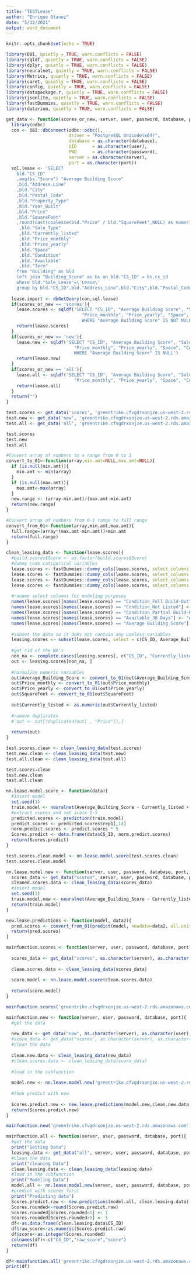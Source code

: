 ```yaml
---
title: "TESTLease"
author: "Enrique Otanez"
date: "5/12/2021"
output: word_document
---
```


```r
knitr::opts_chunk$set(echo = TRUE)
```

```r
library(DBI, quietly = TRUE, warn.conflicts = FALSE)
library(sqldf, quietly = TRUE, warn.conflicts = FALSE)
library(dplyr, quietly = TRUE, warn.conflicts = FALSE)
library(neuralnet, quietly = TRUE, warn.conflicts = FALSE)
library(Metrics, quietly = TRUE, warn.conflicts = FALSE)
library(caret, quietly = TRUE, warn.conflicts = FALSE)
library(config, quietly = TRUE, warn.conflicts = FALSE)
library(datapackage.r, quietly = TRUE, warn.conflicts = FALSE)
library(jsonlite, quietly = TRUE, warn.conflicts = FALSE)
library(fastDummies, quietly = TRUE, warn.conflicts = FALSE)
library(datarium, quietly = TRUE, warn.conflicts = FALSE)
```

```r
get_data <- function(scores_or_new, server, user, password, database, port){
  library(odbc)
  con <- DBI::dbConnect(odbc::odbc(),
                        driver = "PostgreSQL Unicode(x64)",
                        database = as.character(database),
                        UID      = as.character(user),
                        PWD      = as.character(password),
                        server = as.character(server),
                        port = as.character(port))
  sql.lease <- 'SELECT
    bld."CS_ID"
    ,avg(bs."Score") "Average Building Score"
    ,bld."Address_Line"
    ,bld."City"
    ,bld."Postal_Code"
    ,bld."Property_Type"
    ,bld."Year_Built"
    ,bld."Price"
    ,bld."SquareFeet"
    ,round(cast(coalesce(bld."Price" / bld."SquareFeet",NULL) as numeric),0) "$ per sq ft"
     ,bld."Sale_Type"
     ,bld."Currently_listed"
     ,bld."Price_monthly"
     ,bld."Price_yearly"
     ,bld."Space"
     ,bld."Condition"
     ,bld."Available"
     ,bld."Term"
    from "Building" as bld
    left join "Building_Score" as bs on bld."CS_ID" = bs.cs_id
    where bld."Sale_Lease"=\'Lease\'
    group by bld."CS_ID",bld."Address_Line",bld."City",bld."Postal_Code",bld."Property_Type",bld."Price",bld."Year_Built",bld."SquareFeet",bld."Sale_Type"'
  
  lease.import <- dbGetQuery(con,sql.lease)
  if(scores_or_new == 'scores'){
    lease.scores <- sqldf('SELECT "CS_ID", "Average Building Score", "Sale_Lease", "City", "Property_Type", "SquareFeet", "Currently_listed", 
                             "Price_monthly", "Price_yearly", "Space", "Condition", "Available", "Term" FROM "lease.import"
                             WHERE "Average Building Score" IS NOT NULL')
    return(lease.scores)
  }
  if(scores_or_new == 'new'){
    lease.new <- sqldf('SELECT "CS_ID", "Average Building Score", "Sale_Lease", "City", "Property_Type", "SquareFeet", "Currently_listed", 
                          "Price_monthly", "Price_yearly", "Space", "Condition", "Available", "Term" FROM "lease.import" 
                          WHERE "Average Building Score" IS NULL') 
    return(lease.new)
  }
  if(scores_or_new == 'all'){
    lease.all <- sqldf('SELECT "CS_ID", "Average Building Score", "Sale_Lease", "City", "Property_Type", "SquareFeet", "Currently_listed", 
                          "Price_monthly", "Price_yearly", "Space", "Condition", "Available", "Term" FROM "lease.import"') 
    return(lease.all)
  }
  return("")
}

test.scores <- get_data('scores', 'greentrike.cfvgdrxonjze.us-west-2.rds.amazonaws.com', 'xxx', 'xxx', 'TEST', 5432)
test.new <- get_data('new', 'greentrike.cfvgdrxonjze.us-west-2.rds.amazonaws.com', 'xxx', 'xxx', 'TEST', 5432)
test.all <- get_data('all', 'greentrike.cfvgdrxonjze.us-west-2.rds.amazonaws.com', 'xxx', 'xxx', 'TEST', 5432)

test.scores
test.new
test.all
```
```r
#Convert array of numbers to a range from 0 to 1
convert_to_01<-function(array,min.amt=NULL,max.amt=NULL){
  if (is.null(min.amt)){
    min.amt <- min(array)
  }
  if (is.null(max.amt)){
    max.amt<-max(array)
  }
  new.range <- (array-min.amt)/(max.amt-min.amt)
  return(new.range)
}

#Convert array of numbers from 0-1 range to full range
convert_from_01<-function(array,min.amt,max.amt){
  full.range=(array*(max.amt-min.amt))+min.amt
  return(full.range)
}
```


```r
clean_leasing_data <- function(lease.scores){
  #build.scores$Score <- as.factor(build.scores$Score)
  #dummy code catigorical variables
  lease.scores <- fastDummies::dummy_cols(lease.scores, select_columns = "City")
  lease.scores <- fastDummies::dummy_cols(lease.scores, select_columns = "Property_Type")
  lease.scores <- fastDummies::dummy_cols(lease.scores, select_columns = "Condition")
  lease.scores <- fastDummies::dummy_cols(lease.scores, select_columns = "Available")
  
  #rename select columns for modeling purposes
  names(lease.scores)[names(lease.scores) == "Condition_Full Build-Out"] <- "Condition_Full_Build_Out"
  names(lease.scores)[names(lease.scores) == "Condition_Not Listed"] <- "Condition_Not_Listed"
  names(lease.scores)[names(lease.scores) == "Condition_Partial Build-Out"] <- "Condition_Partial_Build_Out"
  names(lease.scores)[names(lease.scores) == "Available_30 Days"] <- "Available_30_Days"
  names(lease.scores)[names(lease.scores) == "Average Building Score"] <- "Average_Building_Score"
  
  #subset the data so it does not contain any useless variables
  leasing.scores <- subset(lease.scores, select = c(CS_ID, Average_Building_Score, Currently_listed, Price_monthly, Price_yearly, SquareFeet, City_Puyallup,                                                           City_Tacoma, Property_Type_Industrial, Property_Type_Office, Condition_Full_Build_Out, Condition_Not_Listed,                                                      Condition_Partial_Build_Out, Available_30_Days, Available_Now))
  
  #get rid of the NA's
  non_na <- complete.cases(leasing.scores[, c("CS_ID", "Currently_listed", "Price_monthly", "Price_yearly", "SquareFeet", "City_Puyallup",                                                                      "City_Tacoma", "Property_Type_Industrial", "Property_Type_Office", "Condition_Full_Build_Out",                                                                    "Condition_Not_Listed", "Condition_Partial_Build_Out", "Available_30_Days", "Available_Now")])
  out <- leasing.scores[non_na, ]
  
  #normalize numeric variables
  out$Average_Building_Score <- convert_to_01(out$Average_Building_Score)
  out$Price_monthly <- convert_to_01(out$Price_monthly)
  out$Price_yearly <- convert_to_01(out$Price_yearly)
  out$SquareFeet <- convert_to_01(out$SquareFeet)
  
  out$Currently_listed <- as.numeric(out$Currently_listed)
  
  #remove duplicates
  # out <- out[!duplicated(out[ , "Price"]),]
  
  return(out)
}

test.scores.clean <- clean_leasing_data(test.scores)
test.new.clean <- clean_leasing_data(test.new)
test.all.clean <- clean_leasing_data(test.all)

test.scores.clean
test.new.clean
test.all.clean
```

```r
nn.lease.model.score <- function(data){
  #insert model
  set.seed(1)
  train.model <- neuralnet(Average_Building_Score ~ Currently_listed + Price_monthly + Price_yearly + SquareFeet + City_Puyallup + City_Tacoma +                    Property_Type_Industrial + Property_Type_Office + Condition_Full_Build_Out + Condition_Not_Listed + Condition_Partial_Build_Out + Available_30_Days +             Available_Now, data = data, linear.output = F, hidden = c(5,1))
  #extract scores and set scale 1-5
  predicted.scores <- prediction(train.model)
  predict.scores <- predicted.scores$rep1[,14]
  norm.predict.scores <- predict.scores * 5
  Scores.predict <- data.frame(data$CS_ID, norm.predict.scores)
  return(Scores.predict)
}

test.scores.clean.model <- nn.lease.model.score(test.scores.clean)
test.scores.clean.model
```

```r
nn.lease.model.new <- function(server, user, password, database, port, data){
  scores_data <- get_data("scores", server, user, password, database, port)
  cleaned.scores.data <- clean_leasing_data(scores_data)
  #insert model
  set.seed(1)
  train.model.new <- neuralnet(Average_Building_Score ~ Currently_listed + Price_monthly + Price_yearly + SquareFeet + City_Puyallup + City_Tacoma +                    Property_Type_Industrial + Property_Type_Office + Condition_Full_Build_Out + Condition_Not_Listed + Condition_Partial_Build_Out + Available_30_Days +             Available_Now, data = cleaned.scores.data, linear.output = F, hidden = c(5,1))
  return(train.model)
}
```

```r
new.lease.predictions <- function(model, data2){
  pred.scores <- convert_from_01(predict(model, newdata=data2, all.units = FALSE),1,5)
  return(pred.scores)
}
```

```r
mainfunction.scores <- function(server, user, password, database, port){
  
  scores_data <- get_data("scores", as.character(server), as.character(user), as.character(password), as.character(database), port)
  
  clean.scores.data <- clean_leasing_data(scores_data)
  
  score.model <- nn.lease.model.score(clean.scores.data)
  
  return(score.model)
}

mainfunction.scores('greentrike.cfvgdrxonjze.us-west-2.rds.amazonaws.com', 'xxx', 'xxx', 'TEST', 5432)
```

```r
mainfunction.new <- function(server, user, password, database, port){
  #get the data
  
  new_data <- get_data("new", as.character(server), as.character(user), as.character(password), as.character(database), port)
  #score_data <- get_data("scores", as.character(server), as.character(user), as.character(password), as.character(database), port)
  #clean the data
  
  clean.new.data <- clean_leasing_data(new_data)
  #clean.scores.data <- clean_leasing_data(score_data)
  
  #load in the subfunction
  
  model.new <- nn.lease.model.new('greentrike.cfvgdrxonjze.us-west-2.rds.amazonaws.com', 'xxx', 'xxx', 'TEST', 5432)
  
  #then predict with new
  
  Scores.predict.new <- new.lease.predictions(model.new,clean.new.data)
  return(Scores.predict.new)
}

mainfunction.new('greentrike.cfvgdrxonjze.us-west-2.rds.amazonaws.com', 'xxx', 'xxx', 'TEST', 5432)
```

```r
mainfunction.all <- function(server, user, password, database, port){
  #get the data
  print("Getting Data")
  leasing.data <- get_data("all", server, user, password, database, port)
  #clean the data
  print("cleaning Data")
  clean.leasing.data <- clean_leasing_data(leasing.data)
  #load in the subfunction
  print("Modeling Data")
  model.all <- nn.lease.model.new(server, user, password, database, port)
  #predict with scores first
  print("Predicting data")
  Scores.predict.raw <- new.predictions(model.all, clean.leasing.data)
  Scores.rounded<-round(Scores.predict.raw)
  Scores.rounded[Scores.rounded<1] <- 1
  Scores.rounded[Scores.rounded>5] <- 5
  df<-as.data.frame(clean.leasing.data$CS_ID)
  df$raw_score<-as.numeric(Scores.predict.raw)
  df$score<-as.integer(Scores.rounded)
  colnames(df)<-c("CS_ID","raw_score","score")
  return(df)
}

df<-mainfunction.all('greentrike.cfvgdrxonjze.us-west-2.rds.amazonaws.com', 'xxx', 'xxx', 'TEST', 5432)
print(df)
```